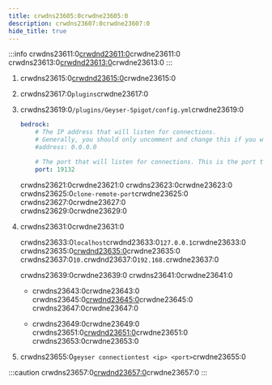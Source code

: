 ```yaml
---
title: crwdns23605:0crwdne23605:0
description: crwdns23607:0crwdne23607:0
hide_title: true
---
```



:::info
crwdns23611:0[crwdnd23611:0](https://viaversion.com/)crwdne23611:0
crwdns23613:0[crwdnd23613:0](/wiki/geyser/supported-versions/)crwdne23613:0
:::

1. crwdns23615:0[crwdnd23615:0](/download)crwdne23615:0

2. crwdns23617:0`plugins`crwdne23617:0

3. crwdns23619:0`/plugins/Geyser-Spigot/config.yml`crwdne23619:0

   ```yaml
   bedrock: 
       # The IP address that will listen for connections. 
       # Generally, you should only uncomment and change this if you want to limit what IPs can connect to your server. 
       #address: 0.0.0.0 

       # The port that will listen for connections. This is the port that Bedrock players will use to connect to your server.
       port: 19132 
   ```

   crwdns23621:0crwdne23621:0 crwdns23623:0crwdne23623:0
   crwdns23625:0`clone-remote-port`crwdne23625:0
   crwdns23627:0crwdne23627:0\
   crwdns23629:0crwdne23629:0

4. crwdns23631:0crwdne23631:0

   crwdns23633:0`localhost`crwdnd23633:0`127.0.0.1`crwdne23633:0
   crwdns23635:0[crwdnd23635:0](/wiki/geyser/fixing-unable-to-connect-to-world#using-geyser-on-the-same-computer)crwdne23635:0
   crwdns23637:0`10.`crwdnd23637:0`192.168.`crwdne23637:0

   crwdns23639:0crwdne23639:0
   crwdns23641:0crwdne23641:0

   - crwdns23643:0crwdne23643:0
     crwdns23645:0[crwdnd23645:0](/wiki/geyser/port-forwarding)crwdne23645:0
     crwdns23647:0crwdne23647:0

   - crwdns23649:0crwdne23649:0 crwdns23651:0[crwdnd23651:0](/wiki/geyser/playit-gg)crwdne23651:0
     crwdns23653:0crwdne23653:0

5. crwdns23655:0`geyser connectiontest <ip> <port>`crwdne23655:0

:::caution
crwdns23657:0[crwdnd23657:0](/wiki/floodgate/setup/)crwdne23657:0
:::

